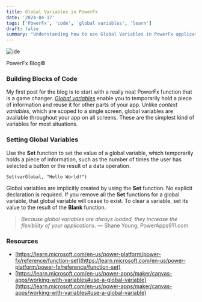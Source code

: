 ```yaml
---
title: Global Variables in PowerFx
date: '2024-04-17'
tags: ['PowerFx', 'code', 'global variables', 'learn']
draft: false
summary: "Understanding how to use Global Variables in PowerFx applications."
---
```


<div style={{ textAlign: 'center' }}>
  <img src="/static/images/code_var.png" alt="ide" />
  <p>PowerFx Blog©</p>
</div>

### Building Blocks of Code

My first post for the blog is to start with a really neat PowerFx function that is a game changer. _[Global variables](https://learn.microsoft.com/en-us/power-apps/maker/canvas-apps/working-with-variables#use-a-global-variable)_ enable you to temporarily hold a piece of information and reuse it for other parts of your app. Unlike _context variables_, which are scoped to a single screen, global variables are available throughout your app on all screens. These are the simplest kind of variables for most situations.

### Setting Global Variables

Use the **Set** function to set the value of a global variable, which temporarily holds a piece of information, such as the number of times the user has selected a button or the result of a data operation.

```powerfx
Set(varGlobal, "Hello World!")
```

Global variables are implicitly created by using the **Set** function. No explicit declaration is required. If you remove all the **Set** functions for a global variable, that global variable will cease to exist. To clear a variable, set its value to the result of the **Blank** function.

> _Because global variables are always loaded, they increase the flexibility of your applications._ 
> — Shane Young, PowerApps911.com

### Resources

- [https://learn.microsoft.com/en-us/power-platform/power-fx/reference/function-set](https://learn.microsoft.com/en-us/power-platform/power-fx/reference/function-set)
- [https://learn.microsoft.com/en-us/power-apps/maker/canvas-apps/working-with-variables#use-a-global-variable](https://learn.microsoft.com/en-us/power-apps/maker/canvas-apps/working-with-variables#use-a-global-variable)

